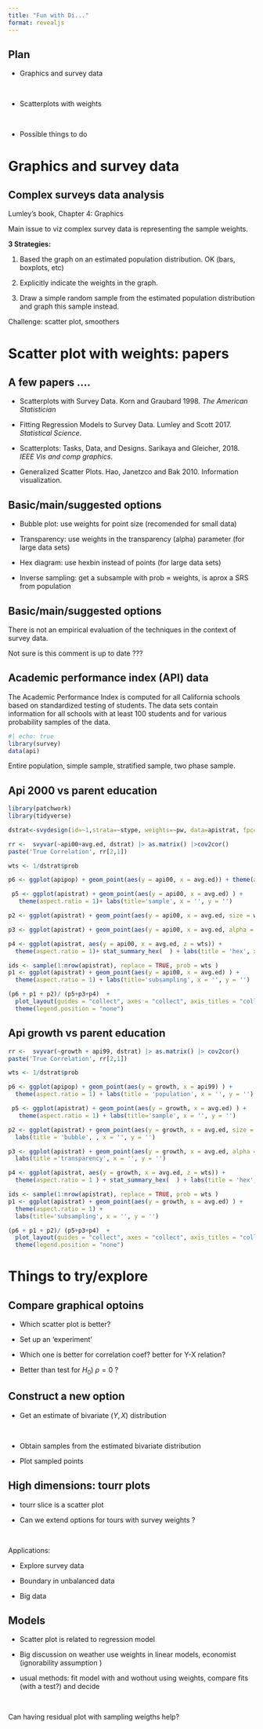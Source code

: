 ```yaml
---
title: "Fun with Di..."
format: revealjs
---
```


## Plan

- Graphics and survey data 

<br>

- Scatterplots with weights 

<br>

- Possible things to do 

# Graphics and survey data 

## Complex surveys data analysis  
Lumley's book, Chapter 4: Graphics 

Main issue to viz complex survey data is representing the sample weights.

**3 Strategies:**

1. Based the graph on an estimated population distribution. OK  (bars, boxplots, etc)    

2. Explicitly indicate the weights in the graph. 

3. Draw a simple random sample from the estimated population distribution and graph this sample instead.



Challenge: scatter plot, smoothers 


# Scatter plot with weights: papers

## A few papers .... 
- Scatterplots with Survey Data. Korn and Graubard 1998. *The American Statistician*

- Fitting Regression Models to Survey Data. Lumley and Scott 2017. *Statistical Science*. 

- Scatterplots: Tasks, Data, and Designs. Sarikaya and Gleicher, 2018. *IEEE Vis and comp graphics*. 

- Generalized Scatter Plots. Hao, Janetzco and Bak 2010. Information visualization. 

## Basic/main/suggested options

- Bubble plot: use weights for point size (recomended for small data)



- Transparency: use weights in the transparency (alpha) parameter (for large data sets)



- Hex diagram: use hexbin instead of points (for large data sets)



- Inverse sampling: get a subsample with prob $\propto$ weights, is aprox a SRS from population


## Basic/main/suggested options

There is not an empirical evaluation of the techniques in the context of survey data.

Not sure is this comment is up to date ???


## Academic performance index (API) data 

The Academic Performance Index is computed for all California schools based on standardized testing of students. The data sets contain information for all schools with at least 100 students and for various probability samples of the data.

```r
#| echo: true
library(survey)
data(api)
```

Entire population, simple sample, stratified sample, two phase sample. 

## Api 2000 vs parent education

```r
library(patchwork)
library(tidyverse)

dstrat<-svydesign(id=~1,strata=~stype, weights=~pw, data=apistrat, fpc=~fpc)

rr <-  svyvar(~api00+avg.ed, dstrat) |> as.matrix() |>cov2cor() 
paste('True Correlation', rr[2,1])

wts <- 1/dstrat$prob 

p6 <- ggplot(apipop) + geom_point(aes(y = api00, x = avg.ed)) + theme(aspect.ratio = 1)+ labs(title='population', x = '', y = '')

 p5 <- ggplot(apistrat) + geom_point(aes(y = api00, x = avg.ed) ) +
   theme(aspect.ratio = 1)+ labs(title='sample', x = '', y = '') 

p2 <- ggplot(apistrat) + geom_point(aes(y = api00, x = avg.ed, size = wts), shape = 1 ) + theme(aspect.ratio = 1) + labs(title='bubble', , x = '', y = '')

p3 <- ggplot(apistrat) + geom_point(aes(y = api00, x = avg.ed, alpha = wts)) + theme(aspect.ratio = 1)+ labs(title ='transparency', x = '', y = '')

p4 <- ggplot(apistrat, aes(y = api00, x = avg.ed, z = wts)) +
  theme(aspect.ratio = 1)+ stat_summary_hex(  ) + labs(title = 'hex', x = '', y = '')

ids <- sample(1:nrow(apistrat), replace = TRUE, prob = wts )
p1 <- ggplot(apistrat) + geom_point(aes(y = api00, x = avg.ed) ) +
  theme(aspect.ratio = 1) + labs(title='subsampling', x = '', y = '')

(p6 + p1 + p2)/ (p5+p3+p4)  + 
  plot_layout(guides = "collect", axes = "collect", axis_titles = "collect") & 
  theme(legend.position = "none")


```


## Api growth vs parent education

```r

rr <-  svyvar(~growth + api99, dstrat) |> as.matrix() |> cov2cor() 
paste('True Correlation', rr[2,1])

wts <- 1/dstrat$prob 

p6 <- ggplot(apipop) + geom_point(aes(y = growth, x = api99) ) + 
  theme(aspect.ratio = 1) + labs(title = 'population', x = '', y = '')

 p5 <- ggplot(apistrat) + geom_point(aes(y = growth, x = avg.ed) ) +
   theme(aspect.ratio = 1) + labs(title='sample', x = '', y = '') 

p2 <- ggplot(apistrat) + geom_point(aes(y = growth, x = avg.ed, size = wts), shape = 1 ) + theme(aspect.ratio = 1) +
  labs(title = 'bubble', , x = '', y = '')

p3 <- ggplot(apistrat) + geom_point(aes(y = growth, x = avg.ed, alpha = wts)) + theme(aspect.ratio = 1) +
  labs(title ='transparency', x = '', y = '')

p4 <- ggplot(apistrat, aes(y = growth, x = avg.ed, z = wts)) +
  theme(aspect.ratio = 1 ) + stat_summary_hex(  ) + labs(title = 'hex', x = '', y = '')

ids <- sample(1:nrow(apistrat), replace = TRUE, prob = wts )
p1 <- ggplot(apistrat) + geom_point(aes(y = growth, x = avg.ed) ) +
  theme(aspect.ratio = 1) +
  labs(title='subsampling', x = '', y = '')

(p6 + p1 + p2)/ (p5+p3+p4)  + 
  plot_layout(guides = "collect", axes = "collect", axis_titles = "collect") & 
  theme(legend.position = "none")


```



# Things to try/explore

## Compare graphical optoins 

- Which scatter plot is better? 

- Set up an 'experiment' 

- Which one is better for correlation coef? better for Y-X relation? 

- Better than test for $H_0)\; \rho=0$ ? 

## Construct a new option 

- Get an estimate of bivariate $(Y,X)$ distribution 

<br>

- Obtain samples from the estimated bivariate distribution 

- Plot sampled points 

## High dimensions: tourr plots 

- tourr slice is a scatter plot 

- Can we extend options for tours with survey weights ?

<br> 

Applications: 

- Explore survey data 

- Boundary in unbalanced data 

- Big data 

## Models 

- Scatter plot is related to regression model

- Big discussion on weather use weights in linear models, economist (ignorability assumption )

- usual methods: fit model with and wothout using weights, compare fits (with a test?) and decide 

<br> 

Can having residual plot with sampling weigths help? 
